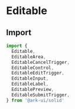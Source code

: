 
# Editable

<Intro />

## Import

```ts
import {
  Editable,
  EditableArea,
  EditableCancelTrigger,
  EditableControl,
  EditableEditTrigger,
  EditableInput,
  EditableLabel,
  EditablePreview,
  EditableSubmitTrigger,
} from '@ark-ui/solid'
```
